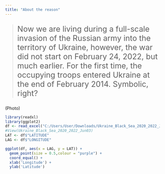 ```yaml
---
title: "About the reason"
---
```


> ::: {#div_1 style="font-style: normal;    font-size:25px;"}
> Now we are living during a full-scale invasion of the Russian army into the territory of Ukraine, however, the war did not start on February 24, 2022, but much earlier. For the first time, the occupying troops entered Ukraine at the end of February 2014. Symbolic, right?
> :::

(Photo)

```r
library(readxl)
library(ggplot2)
df <- read_excel("C:/Users/User/Downloads/Ukraine_Black_Sea_2020_2022_Jun03.xlsx")
#View(Ukraine_Black_Sea_2020_2022_Jun03)
LAT <- df$"LATITUDE"
LAG <- df$"LONGITUDE"

ggplot(df, aes(x = LAG, y = LAT)) + 
  geom_point(size = 0.5,colour = "purple") + 
  coord_equal() + 
  xlab('Longitude') + 
  ylab('Latitude')
```
